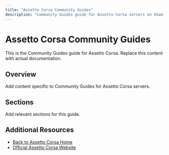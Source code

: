 ```yaml
---
title: "Assetto Corsa Community Guides"
description: "Community Guides guide for Assetto Corsa servers on XGamingServer"
---
```


# Assetto Corsa Community Guides

This is the Community Guides guide for Assetto Corsa. Replace this content with actual documentation.

## Overview

Add content specific to Community Guides for Assetto Corsa servers.

## Sections

Add relevant sections for this guide.

## Additional Resources

- [Back to Assetto Corsa Home](./index)
- [Official Assetto Corsa Website](https://example.com)
